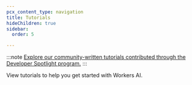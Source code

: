 ```yaml
---
pcx_content_type: navigation
title: Tutorials
hideChildren: true
sidebar:
  order: 5

---
```



:::note
[Explore our community-written tutorials contributed through the Developer Spotlight program.](/developer-spotlight/#developer-spotlight-program)
:::

View <GlossaryTooltip term="tutorial">tutorials</GlossaryTooltip> to help you get started with Workers AI.

<ListTutorials />
